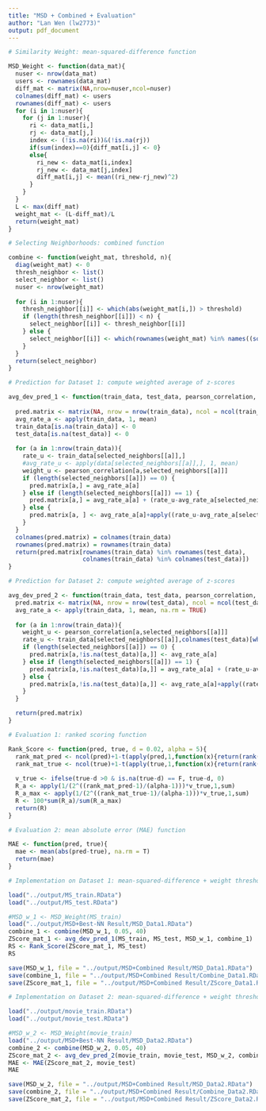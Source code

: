 ```yaml
---
title: "MSD + Combined + Evaluation"
author: "Lan Wen (lw2773)"
output: pdf_document
---
```


```r
# Similarity Weight: mean-squared-difference function

MSD_Weight <- function(data_mat){
  nuser <- nrow(data_mat)
  users <- rownames(data_mat)
  diff_mat <- matrix(NA,nrow=nuser,ncol=nuser)
  colnames(diff_mat) <- users
  rownames(diff_mat) <- users
  for (i in 1:nuser){
    for (j in 1:nuser){
      ri <- data_mat[i,]
      rj <- data_mat[j,]
      index <- (!is.na(ri))&(!is.na(rj))
      if(sum(index)==0){diff_mat[i,j] <- 0}
      else{
        ri_new <- data_mat[i,index]
        rj_new <- data_mat[j,index]
        diff_mat[i,j] <- mean((ri_new-rj_new)^2)
      }
    }
  }
  L <- max(diff_mat)
  weight_mat <- (L-diff_mat)/L
  return(weight_mat)
}
```

```r
# Selecting Neighborhoods: combined function

combine <- function(weight_mat, threshold, n){
  diag(weight_mat) <- 0
  thresh_neighbor <- list()
  select_neighbor <- list()
  nuser <- nrow(weight_mat)
  
  for (i in 1:nuser){
    thresh_neighbor[[i]] <- which(abs(weight_mat[i,]) > threshold)
    if (length(thresh_neighbor[[i]]) < n) {
      select_neighbor[[i]] <- thresh_neighbor[[i]]
    } else {
      select_neighbor[[i]] <- which(rownames(weight_mat) %in% names((sort(weight_mat[i,thresh_neighbor[[i]]],decreasing=T))[1:n]))
    }
  }
  return(select_neighbor)
}
```

```r
# Prediction for Dataset 1: compute weighted average of z-scores

avg_dev_pred_1 <- function(train_data, test_data, pearson_correlation, selected_neighbors){
  
  pred.matrix <- matrix(NA, nrow = nrow(train_data), ncol = ncol(train_data))
  avg_rate_a <- apply(train_data, 1, mean)
  train_data[is.na(train_data)] <- 0
  test_data[is.na(test_data)] <- 0
  
  for (a in 1:nrow(train_data)){
    rate_u <- train_data[selected_neighbors[[a]],]
    #avg_rate_u <- apply(data[selected_neighbors[[a]],], 1, mean)
    weight_u <- pearson_correlation[a,selected_neighbors[[a]]]
    if (length(selected_neighbors[[a]]) == 0) {
      pred.matrix[a,] = avg_rate_a[a]
    } else if (length(selected_neighbors[[a]]) == 1) {
      pred.matrix[a,] = avg_rate_a[a] + (rate_u-avg_rate_a[selected_neighbors[[a]]])*weight_u / sum(weight_u)
    } else {
      pred.matrix[a, ] <- avg_rate_a[a]+apply((rate_u-avg_rate_a[selected_neighbors[[a]]])*weight_u,2,sum)/sum(weight_u)
    }
  }
  colnames(pred.matrix) = colnames(train_data)
  rownames(pred.matrix) = rownames(train_data)
  return(pred.matrix[rownames(train_data) %in% rownames(test_data), 
                     colnames(train_data) %in% colnames(test_data)])
}
```

```r
# Prediction for Dataset 2: compute weighted average of z-scores

avg_dev_pred_2 <- function(train_data, test_data, pearson_correlation, selected_neighbors){
  pred.matrix <- matrix(NA, nrow = nrow(test_data), ncol = ncol(test_data))
  avg_rate_a <- apply(train_data, 1, mean, na.rm = TRUE)
  
  for (a in 1:nrow(train_data)){
    weight_u <- pearson_correlation[a,selected_neighbors[[a]]]
    rate_u <- train_data[selected_neighbors[[a]],colnames(test_data)[which(!is.na(test_data[a,]))]]
    if (length(selected_neighbors[[a]]) == 0) {
      pred.matrix[a,!is.na(test_data)[a,]] <- avg_rate_a[a]
    } else if (length(selected_neighbors[[a]]) == 1) {
      pred.matrix[a,!is.na(test_data)[a,]] = avg_rate_a[a] + (rate_u-avg_rate_a[selected_neighbors[[a]]])*weight_u / sum(weight_u)
    } else {
      pred.matrix[a,!is.na(test_data)[a,]] <- avg_rate_a[a]+apply((rate_u-avg_rate_a[selected_neighbors[[a]]])*weight_u,2,sum, na.rm = TRUE)/sum(weight_u,na.rm = TRUE)
    }
  }

  return(pred.matrix)
}
```

```r
# Evaluation 1: ranked scoring function

Rank_Score <- function(pred, true, d = 0.02, alpha = 5){
  rank_mat_pred <- ncol(pred)+1-t(apply(pred,1,function(x){return(rank(x,ties.method = 'first'))}))
  rank_mat_true <- ncol(true)+1-t(apply(true,1,function(x){return(rank(x,ties.method = 'first'))}))
  
  v_true <- ifelse(true-d >0 & is.na(true-d) == F, true-d, 0)
  R_a <- apply(1/(2^((rank_mat_pred-1)/(alpha-1)))*v_true,1,sum)
  R_a_max <- apply(1/(2^((rank_mat_true-1)/(alpha-1)))*v_true,1,sum)
  R <- 100*sum(R_a)/sum(R_a_max)
  return(R)
}
```

```r
# Evaluation 2: mean absolute error (MAE) function

MAE <- function(pred, true){
  mae <- mean(abs(pred-true), na.rm = T)
  return(mae)
}
```

```r
# Implementation on Dataset 1: mean-squared-difference + weight threshold + ranked scoring

load("../output/MS_train.RData")
load("../output/MS_test.RData")

#MSD_w_1 <- MSD_Weight(MS_train)
load("../output/MSD+Best-NN Result/MSD_Data1.RData")
combine_1 <- combine(MSD_w_1, 0.05, 40)
ZScore_mat_1 <- avg_dev_pred_1(MS_train, MS_test, MSD_w_1, combine_1)
RS <- Rank_Score(ZScore_mat_1, MS_test)
RS

save(MSD_w_1, file = "../output/MSD+Combined Result/MSD_Data1.RData")
save(combine_1, file = "../output/MSD+Combined Result/Combine_Data1.RData")
save(ZScore_mat_1, file = "../output/MSD+Combined Result/ZScore_Data1.RData")
```

```r
# Implementation on Dataset 2: mean-squared-difference + weight threshold + MAE

load("../output/movie_train.RData")
load("../output/movie_test.RData")

#MSD_w_2 <- MSD_Weight(movie_train)
load("../output/MSD+Best-NN Result/MSD_Data2.RData")
combine_2 <- combine(MSD_w_2, 0.05, 40)
ZScore_mat_2 <- avg_dev_pred_2(movie_train, movie_test, MSD_w_2, combine_2)
MAE <- MAE(ZScore_mat_2, movie_test)
MAE

save(MSD_w_2, file = "../output/MSD+Combined Result/MSD_Data2.RData")
save(combine_2, file = "../output/MSD+Combined Result/Combine_Data2.RData")
save(ZScore_mat_2, file = "../output/MSD+Combined Result/ZScore_Data2.RData")
```
